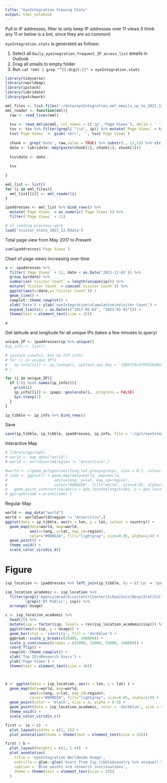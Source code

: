 ```yaml
---
title: "eyeIntegration Viewing Stats"
output: html_notebook
---
```


Pull in IP addresses, filter to only keep IP addresses over 11 views (I think any 11 or below is a bot, since they are so common)

`eyeIntegration.stats` is generated as follows:

1. Select all `Daily_eyeinegration_frequent_IP_access_list` emails in Outlook
2. Drag all emails to empty folder
3. Run `cat *eml | grep "^[[:digit:]]" > eyeIntegration.stats`

```r

library(tidyverse)
library(rworldmap)
library(ipstack)
library(lubridate)
library(patchwork)

eml_files <- list.files('~/data/eyeIntegration_eml_emails_up_to_2021_12_24/test', full.names = TRUE, pattern = '*eml', recursive = TRUE)
eml_reader <- function(eml){
  raw <- read_lines(eml)
  
  tsv <- read_delim(eml, col_names = c('ip','Page Views'), delim = ' ')
  tsv <- tsv %>% filter(grepl('^\\d', ip)) %>% mutate(`Page Views` = trimws(`Page Views`) %>% as.integer())
  tsv$`Page Views` <- gsub('<br>', '', tsv$`Page Views`)
  
  chunk <- grep('Date', raw,value = TRUE) %>% substr(., 12,22) %>% str_split(., ' ', simplify = TRUE)
  date <- lubridate::mdy(paste(chunk[2], chunk[1], chunk[3]))
  
  tsv$date <- date
  
  tsv 
  
}

eml_list <- list()
for (i in eml_files){
  eml_list[[i]] <- eml_reader(i)
}

ipaddresses <- eml_list %>% bind_rows() %>% 
  mutate(`Page Views` = as.numeric(`Page Views`)) %>%  
  filter(`Page Views` > 11)

# if loading previous work
load('visitor_stats_2021_12.Rdata')
```

Total page view from May 2017 to Present
```r
sum(ipaddresses$`Page Views`)
```

Chart of page views increasing over time
```r
a <- ipaddresses %>% 
  filter(`Page Views` > 11, date < as.Date('2021-12-01')) %>% 
  group_by(date) %>% 
  summarise(`Visitor Count` = length(unique(ip))) %>% 
  mutate(`Visitor Count` = cumsum(`Visitor Count`)) %>% 
  ggplot(aes(x=date,y=`Visitor Count`)) + 
  geom_line() +
  cowplot::theme_cowplot() +
  xlab('Date') + ylab('eyeIntegration\nCumulative\nVisitor Count') +
  expand_limits(x = as.Date(c("2017-05-01", "2022-01-01"))) +
  theme(text = element_text(size = 25))    

a
```   

Get latitude and longitude for all unique IPs (takes a few minutes to query)
```r
unique_IP <- ipaddresses$ip %>% unique()
#ip_info <- list()

# ipstack (useful, but no ISP info)
# for (i in unique_IP){
#   ip_info[[i]] <- ip_lookup(i, ipstack_api_key = '7d06f26c4f0f61bd9edd20df0219f874', hostname = T)
# }

for (i in unique_IP){
  if (!(i %in% names(ip_info))){
    print(i)
    ip_info[[i]] <- ipapi::geolocate(i, .progress = FALSE)
    Sys.sleep(2)
  }
}

ip_tibble <- ip_info %>% bind_rows()
```

Save
```r
save(ip_tibble, ip_tibble, ipaddresses, ip_info, file = '~/git/eyeIntegration_app/visitor_stats_2021_12.Rdata')
```

Interactive Map
```r
# library(ggiraph)
# world <- map_data("world")
# world <- world[world$region != "Antarctica",]

#world <- c(geom_polygon(aes(long,lat,group=group), size = 0.1, colour= "#090D2A", fill="white", alpha=0.8, data=worldmap))
# code <- ggplot() + geom_map(data=world, map=world,
#                     aes(x=long, y=lat, map_id=region),
#                     color="#090D2A", fill="white", size=0.05, alpha=1/4) + 
#   geom_point_interactive(aes(x = geo_locate$longitudes, y = geo_locate$latitudes, tooltip=geo_locate$cities)) + theme_void() 
# ggiraph(code = print(code) )
```

Regular Map
```r
world <- map_data("world")
world <- world[world$region != "Antarctica",]
ggplot(data = ip_tibble, aes(x = lon, y = lat, colour = country)) + 
  geom_map(data=world, map=world,
           aes(x=long, y=lat, map_id=region),
           color="#090D2A", fill="lightgray", size=0.05, alpha=1/4) + 
  geom_point() + 
  theme_void() +
  scale_color_viridis_d()

```

# Figure
```r
isp_location <- ipaddresses %>% left_join(ip_tibble, by = c('ip' = 'query')) %>% group_by(isp) %>% summarise(Usage = sum(`Page Views`), lat = mean(lat), lon = mean(lon))

isp_location_academic <- isp_location %>%
  filter(grepl('Agency|Acad|Scie|Centr|Center|Schoo|Univ|Hosp|Stat|Colle|Resea|Publ|Nation|Instit|Medici', isp), 
         !grepl('BT Public', isp)) %>% 
  arrange(-Usage)

c <- isp_location_academic %>% 
  head(25) %>%
  mutate(isp = factor(isp, levels = rev(isp_location_academic$isp))) %>%  
  ggplot(aes(x=isp, y = Usage)) + 
  geom_bar(stat = 'identity', fill = 'darkblue') +  
  ggbreak::scale_y_break(c(35000, 240000)) +
  scale_y_continuous(breaks = c(5000, 15000, 25000, 240000)) +
  coord_flip() +
  cowplot::theme_cowplot() +
  xlab('Top 25\nResearch Users') +
  ylab('Page Views') +
  theme(text = element_text(size = 20)) 



b <- ggplot(data = isp_location, aes(x = lon, y = lat) ) + 
  geom_map(data=world, map=world,
           aes(x=long, y=lat, map_id=region),
           color="#090D2A", fill="lightgray", size=0.05, alpha=1/4) + 
  geom_point(color = 'black', size = 4, alpha = 0.5) + 
  geom_point(data = isp_location_academic, color = 'darkblue', size = 5, alpha = 0.7) +
  theme_void() +
  scale_color_viridis_c()

first <- (a + c)  + 
  plot_layout(widths = c(1, 2)) +
  plot_annotation(theme = theme(text = element_text(size = 25)))

first / b +
  plot_layout(heights = c(1, 1.4))  +
  plot_annotation(
    title = 'eyeIntegration Worldwide Usage',
    subtitle = glue::glue('Users from {ip_tibble$country %>% unique() %>% length()} countries, {ip_tibble$city %>% unique() %>% length()} cities, and {isp_location_academic %>% nrow} research institutions.'),
    caption = 'Blue points are research instituations',
    theme = theme(text = element_text(size = 25))
  )
```
